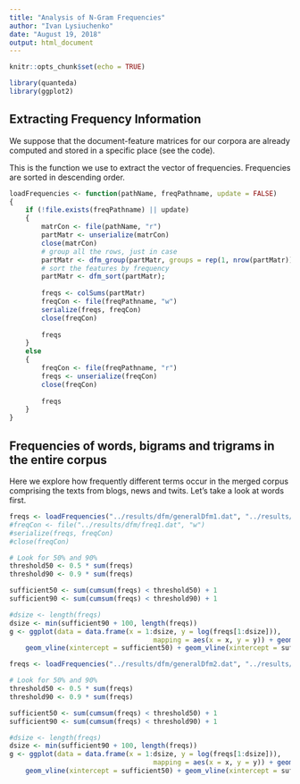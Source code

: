 ```yaml
---
title: "Analysis of N-Gram Frequencies"
author: "Ivan Lysiuchenko"
date: "August 19, 2018"
output: html_document
---
```


```r
knitr::opts_chunk$set(echo = TRUE)
```

```r
library(quanteda)
library(ggplot2)
```

## Extracting Frequency Information

We suppose that the document-feature matrices for our corpora are already computed
and stored in a specific place (see the code).

This is the function we use to extract the vector of frequencies. Frequencies are sorted 
in descending order.

```r
loadFrequencies <- function(pathName, freqPathname, update = FALSE)
{
    if (!file.exists(freqPathname) || update)
    {
        matrCon <- file(pathName, "r")
        partMatr <- unserialize(matrCon)
        close(matrCon)
        # group all the rows, just in case
        partMatr <- dfm_group(partMatr, groups = rep(1, nrow(partMatr)))
        # sort the features by frequency
        partMatr <- dfm_sort(partMatr);
        
        freqs <- colSums(partMatr)
        freqCon <- file(freqPathname, "w")
        serialize(freqs, freqCon)
        close(freqCon)
        
        freqs
    }
    else
    {
        freqCon <- file(freqPathname, "r")
        freqs <- unserialize(freqCon)
        close(freqCon)
        
        freqs
    }
}
```

## Frequencies of words, bigrams and trigrams in the entire corpus

Here we explore how frequently different terms occur in the merged corpus
comprising the texts from blogs, news and twits.
Let's take a look at words first.

```r
freqs <- loadFrequencies("../results/dfm/generalDfm1.dat", "../results/dfm/freq1.dat")
#freqCon <- file("../results/dfm/freq1.dat", "w")
#serialize(freqs, freqCon)
#close(freqCon)

# Look for 50% and 90%
threshold50 <- 0.5 * sum(freqs)
threshold90 <- 0.9 * sum(freqs)

sufficient50 <- sum(cumsum(freqs) < threshold50) + 1
sufficient90 <- sum(cumsum(freqs) < threshold90) + 1

#dsize <- length(freqs)
dsize <- min(sufficient90 + 100, length(freqs))
g <- ggplot(data = data.frame(x = 1:dsize, y = log(freqs[1:dsize])), 
                                    mapping = aes(x = x, y = y)) + geom_line() +
    geom_vline(xintercept = sufficient50) + geom_vline(xintercept = sufficient90)
```


```r
freqs <- loadFrequencies("../results/dfm/generalDfm2.dat", "../results/dfm/freq2.dat")

# Look for 50% and 90%
threshold50 <- 0.5 * sum(freqs)
threshold90 <- 0.9 * sum(freqs)

sufficient50 <- sum(cumsum(freqs) < threshold50) + 1
sufficient90 <- sum(cumsum(freqs) < threshold90) + 1

#dsize <- length(freqs)
dsize <- min(sufficient90 + 100, length(freqs))
g <- ggplot(data = data.frame(x = 1:dsize, y = log(freqs[1:dsize])), 
                                    mapping = aes(x = x, y = y)) + geom_line() +
    geom_vline(xintercept = sufficient50) + geom_vline(xintercept = sufficient90)
```
